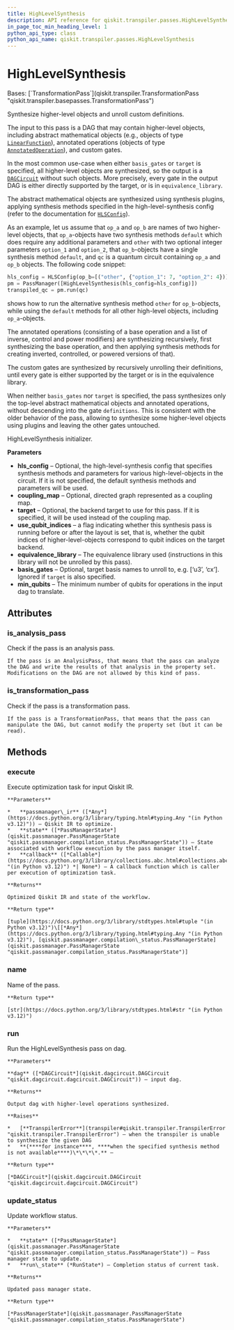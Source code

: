 ```yaml
---
title: HighLevelSynthesis
description: API reference for qiskit.transpiler.passes.HighLevelSynthesis
in_page_toc_min_heading_level: 1
python_api_type: class
python_api_name: qiskit.transpiler.passes.HighLevelSynthesis
---
```


# HighLevelSynthesis

<Class id="qiskit.transpiler.passes.HighLevelSynthesis" isDedicatedPage={true} github="https://github.com/Qiskit/qiskit/tree/stable/1.0/qiskit/transpiler/passes/synthesis/high_level_synthesis.py#L247-L610" signature="qiskit.transpiler.passes.HighLevelSynthesis(*args, **kwargs)">
  Bases: [`TransformationPass`](qiskit.transpiler.TransformationPass "qiskit.transpiler.basepasses.TransformationPass")

  Synthesize higher-level objects and unroll custom definitions.

  The input to this pass is a DAG that may contain higher-level objects, including abstract mathematical objects (e.g., objects of type [`LinearFunction`](qiskit.circuit.library.LinearFunction "qiskit.circuit.library.LinearFunction")), annotated operations (objects of type [`AnnotatedOperation`](qiskit.circuit.AnnotatedOperation "qiskit.circuit.AnnotatedOperation")), and custom gates.

  In the most common use-case when either `basis_gates` or `target` is specified, all higher-level objects are synthesized, so the output is a [`DAGCircuit`](qiskit.dagcircuit.DAGCircuit "qiskit.dagcircuit.DAGCircuit") without such objects. More precisely, every gate in the output DAG is either directly supported by the target, or is in `equivalence_library`.

  The abstract mathematical objects are synthesized using synthesis plugins, applying synthesis methods specified in the high-level-synthesis config (refer to the documentation for [`HLSConfig`](qiskit.transpiler.passes.HLSConfig "qiskit.transpiler.passes.HLSConfig")).

  As an example, let us assume that `op_a` and `op_b` are names of two higher-level objects, that `op_a`-objects have two synthesis methods `default` which does require any additional parameters and `other` with two optional integer parameters `option_1` and `option_2`, that `op_b`-objects have a single synthesis method `default`, and `qc` is a quantum circuit containing `op_a` and `op_b` objects. The following code snippet:

  ```python
  hls_config = HLSConfig(op_b=[("other", {"option_1": 7, "option_2": 4})])
  pm = PassManager([HighLevelSynthesis(hls_config=hls_config)])
  transpiled_qc = pm.run(qc)
  ```

  shows how to run the alternative synthesis method `other` for `op_b`-objects, while using the `default` methods for all other high-level objects, including `op_a`-objects.

  The annotated operations (consisting of a base operation and a list of inverse, control and power modifiers) are synthesizing recursively, first synthesizing the base operation, and then applying synthesis methods for creating inverted, controlled, or powered versions of that).

  The custom gates are synthesized by recursively unrolling their definitions, until every gate is either supported by the target or is in the equivalence library.

  When neither `basis_gates` nor `target` is specified, the pass synthesizes only the top-level abstract mathematical objects and annotated operations, without descending into the gate `definitions`. This is consistent with the older behavior of the pass, allowing to synthesize some higher-level objects using plugins and leaving the other gates untouched.

  HighLevelSynthesis initializer.

  **Parameters**

  *   **hls\_config** – Optional, the high-level-synthesis config that specifies synthesis methods and parameters for various high-level-objects in the circuit. If it is not specified, the default synthesis methods and parameters will be used.
  *   **coupling\_map** – Optional, directed graph represented as a coupling map.
  *   **target** – Optional, the backend target to use for this pass. If it is specified, it will be used instead of the coupling map.
  *   **use\_qubit\_indices** – a flag indicating whether this synthesis pass is running before or after the layout is set, that is, whether the qubit indices of higher-level-objects correspond to qubit indices on the target backend.
  *   **equivalence\_library** – The equivalence library used (instructions in this library will not be unrolled by this pass).
  *   **basis\_gates** – Optional, target basis names to unroll to, e.g. \[‘u3’, ‘cx’]. Ignored if `target` is also specified.
  *   **min\_qubits** – The minimum number of qubits for operations in the input dag to translate.

  ## Attributes

  ### is\_analysis\_pass

  <Attribute id="qiskit.transpiler.passes.HighLevelSynthesis.is_analysis_pass">
    Check if the pass is an analysis pass.

    If the pass is an AnalysisPass, that means that the pass can analyze the DAG and write the results of that analysis in the property set. Modifications on the DAG are not allowed by this kind of pass.
  </Attribute>

  ### is\_transformation\_pass

  <Attribute id="qiskit.transpiler.passes.HighLevelSynthesis.is_transformation_pass">
    Check if the pass is a transformation pass.

    If the pass is a TransformationPass, that means that the pass can manipulate the DAG, but cannot modify the property set (but it can be read).
  </Attribute>

  ## Methods

  ### execute

  <Function id="qiskit.transpiler.passes.HighLevelSynthesis.execute" github="https://github.com/Qiskit/qiskit/tree/stable/1.0/qiskit/transpiler/basepasses.py#L189-L211" signature="execute(passmanager_ir, state, callback=None)">
    Execute optimization task for input Qiskit IR.

    **Parameters**

    *   **passmanager\_ir** ([*Any*](https://docs.python.org/3/library/typing.html#typing.Any "(in Python v3.12)")) – Qiskit IR to optimize.
    *   **state** ([*PassManagerState*](qiskit.passmanager.PassManagerState "qiskit.passmanager.compilation_status.PassManagerState")) – State associated with workflow execution by the pass manager itself.
    *   **callback** ([*Callable*](https://docs.python.org/3/library/collections.abc.html#collections.abc.Callable "(in Python v3.12)") *| None*) – A callback function which is caller per execution of optimization task.

    **Returns**

    Optimized Qiskit IR and state of the workflow.

    **Return type**

    [tuple](https://docs.python.org/3/library/stdtypes.html#tuple "(in Python v3.12)")\[[*Any*](https://docs.python.org/3/library/typing.html#typing.Any "(in Python v3.12)"), [qiskit.passmanager.compilation\_status.PassManagerState](qiskit.passmanager.PassManagerState "qiskit.passmanager.compilation_status.PassManagerState")]
  </Function>

  ### name

  <Function id="qiskit.transpiler.passes.HighLevelSynthesis.name" github="https://github.com/Qiskit/qiskit/tree/stable/1.0/qiskit/passmanager/base_tasks.py#L68-L70" signature="name()">
    Name of the pass.

    **Return type**

    [str](https://docs.python.org/3/library/stdtypes.html#str "(in Python v3.12)")
  </Function>

  ### run

  <Function id="qiskit.transpiler.passes.HighLevelSynthesis.run" github="https://github.com/Qiskit/qiskit/tree/stable/1.0/qiskit/transpiler/passes/synthesis/high_level_synthesis.py#L347-L393" signature="run(dag)">
    Run the HighLevelSynthesis pass on dag.

    **Parameters**

    **dag** ([*DAGCircuit*](qiskit.dagcircuit.DAGCircuit "qiskit.dagcircuit.dagcircuit.DAGCircuit")) – input dag.

    **Returns**

    Output dag with higher-level operations synthesized.

    **Raises**

    *   [**TranspilerError**](transpiler#qiskit.transpiler.TranspilerError "qiskit.transpiler.TranspilerError") – when the transpiler is unable to synthesize the given DAG
    *   **(****for instance****, ****when the specified synthesis method is not available****)\*\*\*\*.** –

    **Return type**

    [*DAGCircuit*](qiskit.dagcircuit.DAGCircuit "qiskit.dagcircuit.dagcircuit.DAGCircuit")
  </Function>

  ### update\_status

  <Function id="qiskit.transpiler.passes.HighLevelSynthesis.update_status" github="https://github.com/Qiskit/qiskit/tree/stable/1.0/qiskit/transpiler/basepasses.py#L213-L221" signature="update_status(state, run_state)">
    Update workflow status.

    **Parameters**

    *   **state** ([*PassManagerState*](qiskit.passmanager.PassManagerState "qiskit.passmanager.compilation_status.PassManagerState")) – Pass manager state to update.
    *   **run\_state** (*RunState*) – Completion status of current task.

    **Returns**

    Updated pass manager state.

    **Return type**

    [*PassManagerState*](qiskit.passmanager.PassManagerState "qiskit.passmanager.compilation_status.PassManagerState")
  </Function>
</Class>

